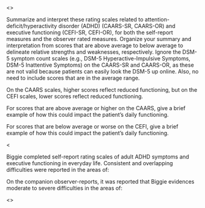 <<PROMPT>>

Summarize and interpret these rating scales related to attention-deficit/hyperactivity disorder (ADHD) (CAARS-SR, CAARS-OR) and executive functioning (CEFI-SR, CEFI-OR), for both the self-report measures and the observer rated measures. Organize your summary and interpretation from scores that are above average to below average to delineate relative strengths and weaknesses, respectively. Ignore the DSM-5 symptom count scales (e.g., DSM-5 Hyperactive-Impulsive Symptoms, DSM-5 Inattentive Symptoms) on the CAARS-SR and CAARS-OR, as these are not valid because patients can easily look the DSM-5 up online. Also, no need to include scores that are in the average range.

On the CAARS scales, higher scores reflect reduced functioning, but on the CEFI scales, lower scores reflect reduced functioning.

For scores that are above average or higher on the CAARS, give a brief example of how this could impact the patient's daily functioning.

For scores that are below average or worse on the CEFI, give a brief example of how this could impact the patient's daily functioning.

<<EXAMPLE>>

Biggie completed self-report rating scales of adult ADHD symptoms and executive functioning in everyday life. Consistent and overlapping difficulties were reported in the areas of:

<!-- insert 2-3 of the highest and lowest scores on the CAARS-SR and CEFI-SR -->

On the companion observer-reports, it was reported that Biggie evidences moderate to severe difficulties in the areas of:

<!-- insert 2-3 of the highest and lowest scores on the CAARS-SR and CEFI-SR -->

<<START>>
